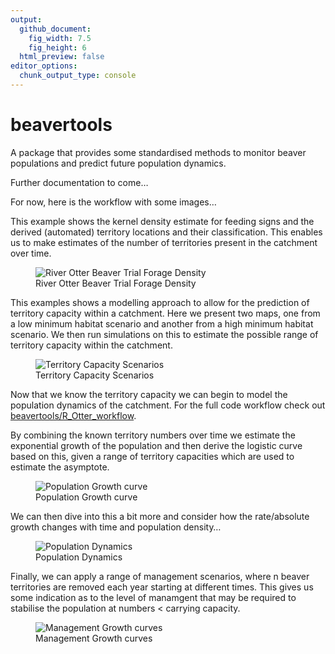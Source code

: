 ```yaml
---
output: 
  github_document:
    fig_width: 7.5
    fig_height: 6
  html_preview: false
editor_options: 
  chunk_output_type: console
---
```


# beavertools


A package that provides some standardised methods to monitor beaver populations and predict future population dynamics.

Further documentation to come...

For now, here is the workflow with some images...


This example shows the kernel density estimate for feeding signs and the derived (automated) territory locations and their classification. This enables us to make estimates of the number of territories present in the catchment over time.

![River Otter Beaver Trial Forage Density](man/figures/AnimatedFeeding.gif)


This examples shows a modelling approach to allow for the prediction of territory capacity within a catchment. Here we present two maps, one from a low minimum habitat scenario and another from a high minimum habitat scenario. We then run simulations on this to estimate the possible range of territory capacity within the catchment. 


![Territory Capacity Scenarios](R_Otter_workflow/2_Territory_simulations/plots/Lower_Upper_Capacity_maps.png)


Now that we know the territory capacity we can begin to model the population dynamics of the catchment. For the full code workflow check out [beavertools/R_Otter_workflow](R_Otter_workflow).

By combining the known territory numbers over time we estimate the exponential growth of the population and then derive the logistic curve based on this, given a range of territory capacities which are used to estimate the asymptote. 


![Population Growth curve](R_Otter_workflow/3_Pop_expansion_predictions/plots/TerritoryPredictiond.png)

We can then dive into this a bit more and consider how the rate/absolute growth changes with time and population density...

![Population Dynamics](R_Otter_workflow/3_Pop_expansion_predictions/plots/TerritoryDynamics.png)

Finally, we can apply a range of management scenarios, where n beaver territories are removed each year starting at different times. This gives us some indication as to the level of manamgent that may be required to stabilise the population at numbers < carrying capacity.

![Management Growth curves](R_Otter_workflow/3_Pop_expansion_predictions/plots/MgmtDynamics.png)
